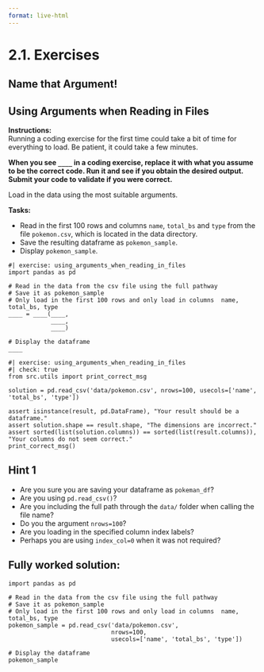 ```yaml
---
format: live-html
---
```


<script src='../../src/quiz.js'></script>

# 2.1. Exercises

## Name that Argument!

<div id='mcq1'></div>
<script>
    generateQuiz(
        'mcq1',
        'Question 1',
        'Which argument will assign the index when reading in your data with <code>pd.read_excel()</code>?',
        {
        '<code>header</code>': 'This specifies where your column names are located, not your row index labels.',
        '<code>nrows</code>': 'This argument returns a selection of rows from the file.',
        '<code>index_col</code>': 'Good job!',
        },
        '<code>index_col</code>',
    );
</script>

<div id='mcq2'></div>
<script>
    generateQuiz(
        'mcq2',
        'Question 2',
        'Which argument will select only specific columns of the data file with <code>pd.read_csv()</code>?',
        {
        '<code>header</code>': 'Not quite',
        '<code>nrows</code>': 'Not quite',
        '<code>usecols</code>': 'Good job!',
        },
        '<code>usecols</code>',
    );
</script>


## Using Arguments when Reading in Files

**Instructions:**    
Running a coding exercise for the first time could take a bit of time for everything to load.  Be patient, it could take a few minutes. 

**When you see `____` in a coding exercise, replace it with what you assume to be the correct code.  Run it and see if you obtain the desired output.  Submit your code to validate if you were correct.**

Load in the data using the most suitable arguments.    

**Tasks:**

-  Read in the first 100 rows and columns `name`, `total_bs` and `type` from the file `pokemon.csv`, which is located in the data directory.
- Save the resulting dataframe as `pokemon_sample`. 
- Display `pokemon_sample`.


```pyodide
#| exercise: using_arguments_when_reading_in_files
import pandas as pd

# Read in the data from the csv file using the full pathway
# Save it as pokemon_sample   
# Only load in the first 100 rows and only load in columns  name, total_bs, type
____ = ____(____,
            ____,
            ____)

# Display the dataframe
____
```

```pyodide
#| exercise: using_arguments_when_reading_in_files
#| check: true
from src.utils import print_correct_msg

solution = pd.read_csv('data/pokemon.csv', nrows=100, usecols=['name', 'total_bs', 'type'])

assert isinstance(result, pd.DataFrame), "Your result should be a dataframe."
assert solution.shape == result.shape, "The dimensions are incorrect."
assert sorted(list(solution.columns)) == sorted(list(result.columns)), "Your columns do not seem correct."
print_correct_msg()
```

:::: { .hint exercise="using_arguments_when_reading_in_files"}
::: { .callout-note collapse="false"}

## Hint 1

- Are you sure you are saving your dataframe as `pokeman_df`?
- Are you using `pd.read_csv()`?
- Are you including the full path through the `data/` folder when calling the file name?
- Do you the argument `nrows=100`?
- Are you loading in the specified column index labels?
- Perhaps you are using `index_col=0` when it was not required?

:::
::::

:::: { .solution exercise="using_arguments_when_reading_in_files" }
::: { .callout-tip collapse="false"}

## Fully worked solution:

```pyodide
import pandas as pd

# Read in the data from the csv file using the full pathway
# Save it as pokemon_sample   
# Only load in the first 100 rows and only load in columns  name, total_bs, type
pokemon_sample = pd.read_csv('data/pokemon.csv',
                             nrows=100,
                             usecols=['name', 'total_bs', 'type'])

# Display the dataframe
pokemon_sample
```

:::
::::